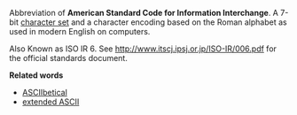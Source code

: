 Abbreviation of
'''American Standard Code for Information Interchange'''. A 7-bit [[character set]] and a character encoding based on the Roman alphabet as used in modern English on computers.

Also Known as ISO IR 6.  See http://www.itscj.ipsj.or.jp/ISO-IR/006.pdf for the official standards document.

'''Related words'''

*[[ASCIIbetical]]
*[[extended ASCII]]